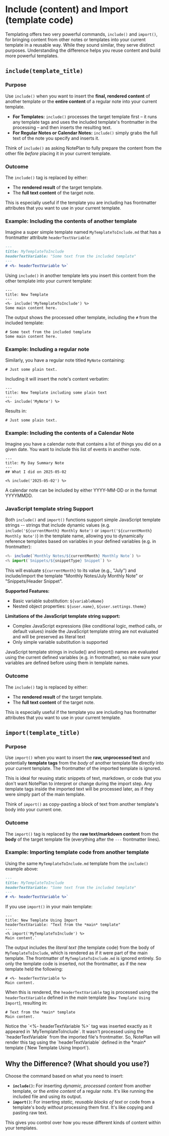 
# Include (content) and Import (template code)

Templating offers two very powerful commands, `include()` and `import()`, for bringing content from other notes or templates into your current template in a reusable way. While they sound similar, they serve distinct purposes. Understanding the difference helps you reuse content and build more powerful templates.

## `include(template_title)` 

### Purpose

Use `include()` when you want to insert the **final, rendered content** of another template or the **entire content** of a regular note into your current template.

*   **For Templates:** `include()` processes the target template first – it runs any template tags and uses the included template's frontmatter in the processing – and then inserts the resulting text.
*   **For Regular Notes or Calendar Notes:** `include()` simply grabs the full text of the note you specify and inserts it.

Think of `include()` as asking NotePlan to fully prepare the content from the other file *before* placing it in your current template. 

### Outcome

The `include()` tag is replaced by either:

*   The **rendered result** of the target template.
*   The **full text content** of the target note.

<Callout>
This is especially useful if the template you are including has frontmatter attributes that you want to use in your current template.
</Callout>

### Example: Including the contents of another template

Imagine a super simple template named `MyTemplateToInclude.md` that has a frontmatter attribute `headerTextVariable`:

```markdown
---
title: MyTemplateToInclude
headerTextVariable: "Some text from the included template"
---
# <%- headerTextVariable %>`
```

Using `include()` in another template lets you insert this content from the other template into your current template:

```
---
title: New Template
---
<%- include('MyTemplateToInclude') %>
Some main content here.
```

The output shows the processed other template, including the `#` from the included template:

```
# Some text from the included template
Some main content here.
```

### Example: Including a regular note

Similarly, you have a regular note titled `MyNote` containing:
```
# Just some plain text.
```

Including it will insert the note's content verbatim:

```
---
title: New Template including some plain text
---
<%- include('MyNote') %>
```

Results in:

```
# Just some plain text.
```

### Example: Including the contents of a Calendar Note

Imagine you have a calendar note that contains a list of things you did on a given date. You want to include this list of events in another note.

```
---
title: My Day Summary Note
---
## What I did on 2025-05-02

<% include('2025-05-02') %>
```

<Callout type="info">
A calendar note can be included by either YYYY-MM-DD or in the format YYYYMMDD.
</Callout>

### JavaScript template string Support

Both `include()` and `import()` functions support simple JavaScript template strings -- strings that include dynamic values (e.g. `include('${currentMonth} Monthly Note')` or `import('${currentMonth} Monthly Note')`) in the template name, allowing you to dynamically reference templates based on variables in your defined variables (e.g. in frontmatter):

```javascript
<%- include(`Monthly Notes/${currentMonth} Monthly Note`) %>
<% import(`Snippets/${snippetType} Snippet`) %>
```

This will evaluate `${currentMonth}` to its value (e.g., "July") and include/import the template "Monthly Notes/July Monthly Note" or "Snippets/Header Snippet".

**Supported Features:**
- Basic variable substitution: `${variableName}`
- Nested object properties: `${user.name}`, `${user.settings.theme}`

**Limitations of the JavaScript template string support:**
- Complex JavaScript expressions (like conditional logic, method calls, or default values) inside the JavaScript template string are not evaluated and will be preserved as literal text
- Only simple variable substitution is supported

<Callout type="info">
JavaScript template strings in include() and import() names are evaluated using the current defined variables (e.g. in frontmatter), so make sure your variables are defined before using them in template names.
</Callout>

### Outcome

The `include()` tag is replaced by either:

*   The **rendered result** of the target template.
*   The **full text content** of the target note.

<Callout>
This is especially useful if the template you are including has frontmatter attributes that you want to use in your current template.
</Callout>

## `import(template_title)`

### Purpose

Use `import()` when you want to insert the **raw, unprocessed text** and potentially **template tags** from the *body* of another template file directly into your current template. The frontmatter of the imported template is ignored.

This is ideal for reusing static snippets of text, markdown, or code that you don't want NotePlan to interpret or change during the import step. Any template tags inside the imported text will be processed later, as if they were simply part of the main template.

Think of `import()` as copy-pasting a block of text from another template's body into your current one.

### Outcome

The `import()` tag is replaced by the **raw text/markdown content** from the **body** of the target template file (everything after the `---` frontmatter lines).

### Example: Importing template code from another template

Using the same `MyTemplateToInclude.md` template from the `include()` example above:

```markdown
---
title: MyTemplateToInclude
headerTextVariable: "Some text from the included template"
---
# <%- headerTextVariable %>`
```

If you use `import()` in your main template:

```
---
title: New Template Using Import
headerTextVariable: "Text from the *main* template"
---
<% import('MyTemplateToInclude') %>
Main content.`
```

The output includes the *literal text* (the template code) from the body of `MyTemplateToInclude`, which is rendered as if it were part of the main template. The frontmatter of `MyTemplateToInclude.md` is ignored entirely.
So only the template code is inserted, not the frontmatter, as if the new template held the following:
```
# <%- headerTextVariable %>
Main content.
```

When this is rendered, the `headerTextVariable` tag is processed using the `headerTextVariable` defined in the *main* template (`New Template Using Import`), resulting in:

```
# Text from the *main* template
Main content.
```

<Callout>
Notice the `<%- headerTextVariable %>` tag was inserted exactly as it appeared in `MyTemplateToInclude`. It wasn't processed using the `headerTextVariable` from the imported file's frontmatter. So, NotePlan will render this tag using the `headerTextVariable` defined in the *main* template (`New Template Using Import`).
</Callout>

## Why the Difference? (What should you use?)

Choose the command based on what you need to insert:

*   **`include()`:** For inserting *dynamic, processed content* from another template, or the *entire content* of a regular note. It's like running the included file and using its output.
*   **`import()`:** For inserting *static, reusable blocks of text* or code from a template's body *without* processing them first. It's like copying and pasting raw text.

This gives you control over how you reuse different kinds of content within your templates. 